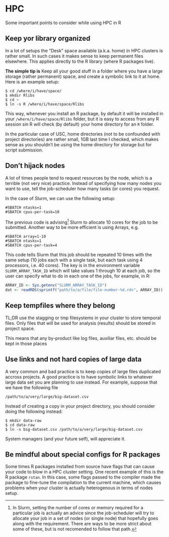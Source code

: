 # HPC

Some important points to consider while using HPC in R

## Keep yor library organized

In a lot of setups the "Desk" space available (a.k.a. home) in HPC clusters is
rather small. In such cases it makes sense to keep permanent files elsewhere.
This applies directly to the R library (where R packages live).

**The simple tip is** Keep all your good stuff in a folder where you have a large
storage (rather permanent) space, and create a symbolic link to it at home. Here
is an example setup:

```shell
$ cd /where/i/have/space/
$ mkdir Rlibs
$ cd ~
$ ln -s R /where/i/have/space/Rlibs
```

This way, whenever you install an R package, by default it will be installed
in your `/where/i/have/space/Rlibs` folder, but it is easy to access from any
R session sin R will check (by default) your home directory for an `R` folder.

In the particular case of USC, home directories (not to be confounded with
project directories) are rather small, 1GB last time I checked, which makes 
sense as you shouldn't be using the home directory for storage but for script
submission.

## Don't hijack nodes

A lot of times people tend to request resources by the node, which is a terrible
(not very nice) practice. Instead of specifying how many nodes you want to use,
tell the job-scheduler how many tasks (or cores) you request.

In the case of Slurm, we can use the following setup:

```shell
#SBATCH ntasks=1
#SBATCH cpus-per-task=10
```

The previous code is advising[^advice] Slurm to allocate 10 cores for the job
to be submitted. Another way to be more efficient is using Arrays, e.g.

[^advice]: In Slurm, setting the number of cores or memory required for a particular
job is actually an advice since the job-scheduler will try to allocate your job
in a set of nodes (or single node) that hopefully goes along with the requirement.
There are ways to be more strict about some of these, but is not recomended to
follow that path.

```shell
#SBATCH array=1-10
#SBATCH ntasks=1
#SBATCH cpus-per-task=4
```

This code tells Slurm that this job should be repeated 10 times with the same
setup (10 jobs each with a single task, but each task using 4 processors, i.e.
40 cores). The key is in the environment variable `SLURM_ARRAY_TASK_ID` which
will take values 1 through 10 at each job, so the user can specify what to do
in each one of the jobs, for example, in R:

```R
ARRAY_ID <- Sys.getenv("SLURM_ARRAY_TASK_ID")
dat <- readRDS(sprintf("path/to/a/file/file-number-%d.rds", ARRAY_ID))
```

## Keep tempfiles where they belong

TL;DR use the stagging or tmp filesystems in your cluster to store temporal
files. Only files that will be used for analysis (results) should be stored
in project space.

This means that any by-product like log files, auxiliar files, etc. should be
kept in those places

## Use links and not hard copies of large data

A very common and bad practice is to keep copies of large files duplicated accross
projects. A good practice is to have symbolic links to whatever large data set
you are planning to use instead. For example, suppose that we have the following
file

```shell
/path/to/a/very/large/big-dataset.csv
```

Instead of creating a copy in your project directory, you should consider doing
the following instead:

```shell
$ mkdir data-raw
$ cd data-raw
$ ln -s big-dataset.csv /path/to/a/very/large/big-dataset.csv
```

System managers (and your future self), will appreciate it.

## Be mindful about special configs for R packages

Some times R packages installed from source have flags that can cause your code
to blow in a HPC cluster setting. One recent example of this is the R package 
`rstan`. In this case, some flags passed to the compiler made the package to
fine-tune the compilation to the current machine, which causes problems when
your cluster is actually heterogenous in terms of nodes setup.

